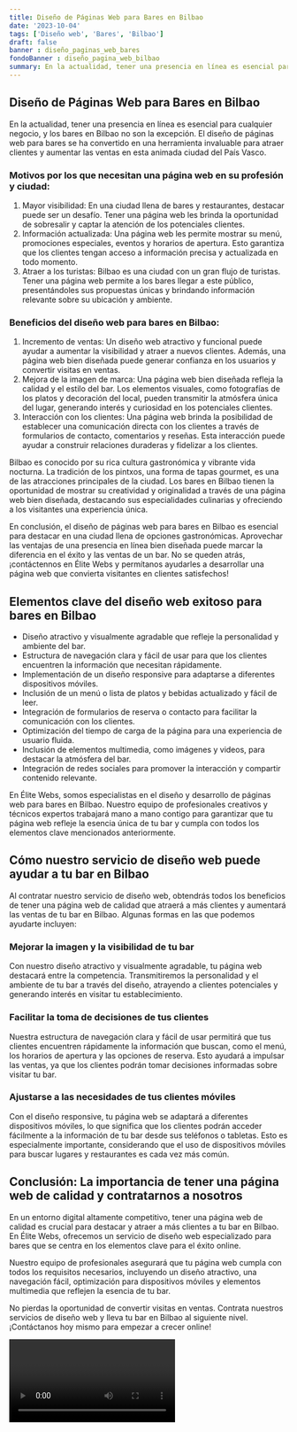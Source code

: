 ```yaml
---
title: Diseño de Páginas Web para Bares en Bilbao
date: '2023-10-04'
tags: ['Diseño web', 'Bares', 'Bilbao']
draft: false
banner : diseño_paginas_web_bares
fondoBanner : diseño_pagina_web_bilbao
summary: En la actualidad, tener una presencia en línea es esencial para cualquier negocio, y los bares en Bilbao no son la excepción. El diseño de páginas web para bares se ha convertido en una herramienta invaluable para atraer clientes y aumentar las ventas en esta animada ciudad del País Vasco.
---
```


## Diseño de Páginas Web para Bares en Bilbao

En la actualidad, tener una presencia en línea es esencial para cualquier negocio, y los bares en Bilbao no son la excepción. El diseño de páginas web para bares se ha convertido en una herramienta invaluable para atraer clientes y aumentar las ventas en esta animada ciudad del País Vasco.

### Motivos por los que necesitan una página web en su profesión y ciudad:
1. Mayor visibilidad: En una ciudad llena de bares y restaurantes, destacar puede ser un desafío. Tener una página web les brinda la oportunidad de sobresalir y captar la atención de los potenciales clientes.
2. Información actualizada: Una página web les permite mostrar su menú, promociones especiales, eventos y horarios de apertura. Esto garantiza que los clientes tengan acceso a información precisa y actualizada en todo momento.
3. Atraer a los turistas: Bilbao es una ciudad con un gran flujo de turistas. Tener una página web permite a los bares llegar a este público, presentándoles sus propuestas únicas y brindando información relevante sobre su ubicación y ambiente.

### Beneficios del diseño web para bares en Bilbao:
1. Incremento de ventas: Un diseño web atractivo y funcional puede ayudar a aumentar la visibilidad y atraer a nuevos clientes. Además, una página web bien diseñada puede generar confianza en los usuarios y convertir visitas en ventas.
2. Mejora de la imagen de marca: Una página web bien diseñada refleja la calidad y el estilo del bar. Los elementos visuales, como fotografías de los platos y decoración del local, pueden transmitir la atmósfera única del lugar, generando interés y curiosidad en los potenciales clientes.
3. Interacción con los clientes: Una página web brinda la posibilidad de establecer una comunicación directa con los clientes a través de formularios de contacto, comentarios y reseñas. Esta interacción puede ayudar a construir relaciones duraderas y fidelizar a los clientes.

Bilbao es conocido por su rica cultura gastronómica y vibrante vida nocturna. La tradición de los pintxos, una forma de tapas gourmet, es una de las atracciones principales de la ciudad. Los bares en Bilbao tienen la oportunidad de mostrar su creatividad y originalidad a través de una página web bien diseñada, destacando sus especialidades culinarias y ofreciendo a los visitantes una experiencia única.

En conclusión, el diseño de páginas web para bares en Bilbao es esencial para destacar en una ciudad llena de opciones gastronómicas. Aprovechar las ventajas de una presencia en línea bien diseñada puede marcar la diferencia en el éxito y las ventas de un bar. No se queden atrás, ¡contáctennos en Élite Webs y permítanos ayudarles a desarrollar una página web que convierta visitantes en clientes satisfechos!

<GifSeo />

<Cta />

## Elementos clave del diseño web exitoso para bares en Bilbao

- Diseño atractivo y visualmente agradable que refleje la personalidad y ambiente del bar.
- Estructura de navegación clara y fácil de usar para que los clientes encuentren la información que necesitan rápidamente.
- Implementación de un diseño responsive para adaptarse a diferentes dispositivos móviles.
- Inclusión de un menú o lista de platos y bebidas actualizado y fácil de leer.
- Integración de formularios de reserva o contacto para facilitar la comunicación con los clientes.
- Optimización del tiempo de carga de la página para una experiencia de usuario fluida.
- Inclusión de elementos multimedia, como imágenes y videos, para destacar la atmósfera del bar.
- Integración de redes sociales para promover la interacción y compartir contenido relevante.

En Élite Webs, somos especialistas en el diseño y desarrollo de páginas web para bares en Bilbao. Nuestro equipo de profesionales creativos y técnicos expertos trabajará mano a mano contigo para garantizar que tu página web refleje la esencia única de tu bar y cumpla con todos los elementos clave mencionados anteriormente.

## Cómo nuestro servicio de diseño web puede ayudar a tu bar en Bilbao

Al contratar nuestro servicio de diseño web, obtendrás todos los beneficios de tener una página web de calidad que atraerá a más clientes y aumentará las ventas de tu bar en Bilbao. Algunas formas en las que podemos ayudarte incluyen:

### Mejorar la imagen y la visibilidad de tu bar

Con nuestro diseño atractivo y visualmente agradable, tu página web destacará entre la competencia. Transmitiremos la personalidad y el ambiente de tu bar a través del diseño, atrayendo a clientes potenciales y generando interés en visitar tu establecimiento.

### Facilitar la toma de decisiones de tus clientes

Nuestra estructura de navegación clara y fácil de usar permitirá que tus clientes encuentren rápidamente la información que buscan, como el menú, los horarios de apertura y las opciones de reserva. Esto ayudará a impulsar las ventas, ya que los clientes podrán tomar decisiones informadas sobre visitar tu bar.

### Ajustarse a las necesidades de tus clientes móviles

Con el diseño responsive, tu página web se adaptará a diferentes dispositivos móviles, lo que significa que los clientes podrán acceder fácilmente a la información de tu bar desde sus teléfonos o tabletas. Esto es especialmente importante, considerando que el uso de dispositivos móviles para buscar lugares y restaurantes es cada vez más común.

## Conclusión: La importancia de tener una página web de calidad y contratarnos a nosotros

En un entorno digital altamente competitivo, tener una página web de calidad es crucial para destacar y atraer a más clientes a tu bar en Bilbao. En Élite Webs, ofrecemos un servicio de diseño web especializado para bares que se centra en los elementos clave para el éxito online.

Nuestro equipo de profesionales asegurará que tu página web cumpla con todos los requisitos necesarios, incluyendo un diseño atractivo, una navegación fácil, optimización para dispositivos móviles y elementos multimedia que reflejen la esencia de tu bar.

No pierdas la oportunidad de convertir visitas en ventas. Contrata nuestros servicios de diseño web y lleva tu bar en Bilbao al siguiente nivel. ¡Contáctanos hoy mismo para empezar a crecer online!

<Video />

<CtaBot job='Bares' city='Bilbao'/>

<Gmaps query='Bilbao+españa+maps' />